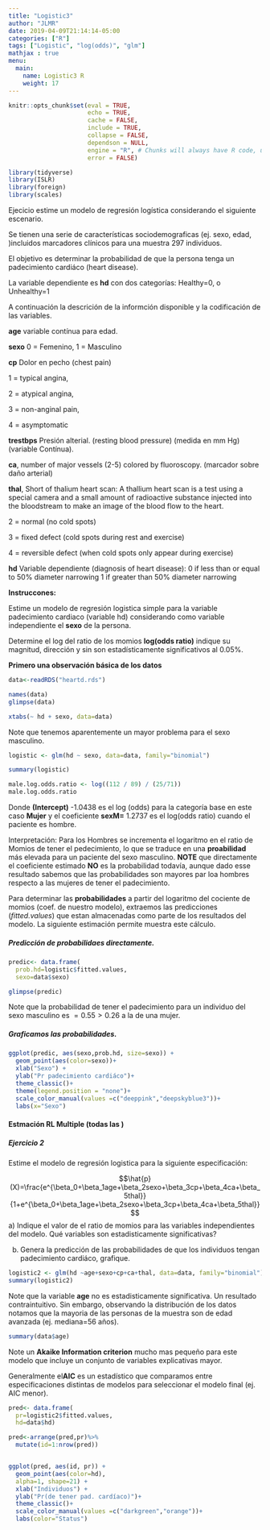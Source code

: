 ```yaml
---
title: "Logistic3"
author: "JLMR"
date: 2019-04-09T21:14:14-05:00
categories: ["R"]
tags: ["Logistic", "log(odds)", "glm"]
mathjax : true
menu:
  main:
    name: Logistic3 R
    weight: 17
---
```



```r
knitr::opts_chunk$set(eval = TRUE, 
                      echo = TRUE, 
                      cache = FALSE,
                      include = TRUE,
                      collapse = FALSE,
                      dependson = NULL,
                      engine = "R", # Chunks will always have R code, unless noted
                      error = FALSE)   


```



```r
library(tidyverse)
library(ISLR)
library(foreign)
library(scales)
```


Ejecicio estime un modelo de regresión logística considerando el siguiente escenario.

Se tienen una serie de características sociodemograficas (ej. sexo, edad, )incluidos marcadores clínicos para una muestra 297 individuos. 

El objetivo es determinar la probabilidad de que la persona  tenga un padecimiento cardiáco (heart disease). 

La variable dependiente es **hd** con dos categorías: Healthy=0, o Unhealthy=1

A continuación la descrición de la informción disponible y la codificación de las variables.   

**age** variable contínua para edad. 

**sexo** 0 = Femenino, 1 = Masculino

**cp** Dolor en pecho  (chest pain)

1 = typical angina,

2 = atypical angina,

3 = non-anginal pain,

4 = asymptomatic
  
**trestbps** Presión alterial. (resting blood pressure) (medida en mm Hg)  (variable Contínua).

**ca**, number of major vessels (2-5) colored by fluoroscopy. (marcador sobre daño arterial)

**thal**,  Short of thalium heart scan: A thallium heart scan is a test using a special camera and a small amount of radioactive substance injected into the bloodstream to make an image of the blood flow to the heart.

2 = normal (no cold spots)

3 = fixed defect (cold spots during rest and exercise)

4 = reversible defect (when cold spots only appear during exercise)
  
**hd** Variable dependiente (diagnosis of heart disease):  0 if less than or equal to 50% diameter narrowing  1 if greater than 50% diameter narrowing

**Instruccones:**

Estime un modelo de regresión logistica simple para la variable  padecimiento cardiaco (variable hd) considerando como variable independiente  el **sexo** de la persona.

Determine el log del ratio de los momios **log(odds ratio)** indique su magnitud, dirección y sin son estadísticamente significativos al $0.05\%$.  

**Primero una observación básica de los datos **
```r
data<-readRDS("heartd.rds")

names(data)
glimpse(data)

xtabs(~ hd + sexo, data=data)
```
Note que tenemos aparentemente un mayor problema para el sexo masculino. 

```r
logistic <- glm(hd ~ sexo, data=data, family="binomial")

summary(logistic)

male.log.odds.ratio <- log((112 / 89) / (25/71))
male.log.odds.ratio
```


Donde **(Intercept)**  -1.0438  es el log (odds) para la categoría base en este caso  **Mujer** y el coeficiente  **sexM=** 1.2737 es el log(odds ratio) cuando el paciente es hombre. 

Interpretación: Para los Hombres se incrementa el logaritmo en el ratio de Momios de tener el pedecimiento, lo que se traduce en una **proabilidad** más elevada para un paciente del sexo masculino. **NOTE** que directamente el coeficiente estimado **NO** es la probabilidad todavía, aunque dado esse resultado sabemos que las probabilidades son mayores par loa hombres respecto a las mujeres de tener el padecimiento. 

Para determinar las **probabilidades** a partir del logaritmo del cociente de momios (coef. de nuestro modelo), extraemos  las predicciones (*fitted.values*) que estan almacenadas como parte de los resultados del modelo. La siguiente estimación permite muestra este cálculo.

##### Predicción de probabilidaes directamente.


```r
predic<- data.frame(
  prob.hd=logistic$fitted.values,
  sexo=data$sexo)

glimpse(predic)
```

Note que la probabilidad de tener el padecimiento para un individuo del sexo masculino es $= 0.55>0.26$ a la de una mujer. 

##### Graficamos las probabilidades.

```r
ggplot(predic, aes(sexo,prob.hd, size=sexo)) +
  geom_point(aes(color=sexo))+
  xlab("Sexo") +
  ylab("Pr padecimiento cardiáco")+
  theme_classic()+
  theme(legend.position = "none")+
  scale_color_manual(values =c("deeppink","deepskyblue3"))+
  labs(x="Sexo")
```

#### Estmación RL Multiple  (todas las )

##### Ejercicio 2 

Estime el modelo de regresión logistica para la siguiente especificación: 

$$\hat{p}(X)=\frac{e^{\beta_0+\beta_1age+\beta_2sexo+\beta_3cp+\beta_4ca+\beta_5thal}}{1+e^{\beta_0+\beta_1age+\beta_2sexo+\beta_3cp+\beta_4ca+\beta_5thal}}$$
a) Indique el valor de el ratio de momios para las variables independientes del modelo. Qué variables son estadisticamente significativas?

b) Genera la predicción de las probabilidades de que los individuos tengan  padecimiento cardiáco, grafique.



```r
logistic2 <- glm(hd ~age+sexo+cp+ca+thal, data=data, family="binomial")
summary(logistic2)
```
Note que la variable **age** no es estadisticamente significativa. Un resultado contraintuitivo. Sin embargo, observando la distribución de los datos notamos  que la mayoria de las personas de la muestra son de edad avanzada (ej. mediana=56 años). 

```r
summary(data$age)
```


Note un **Akaike Information criterion** mucho mas pequeño para este modelo que incluye un conjunto de variables explicativas mayor.

Generalmente el**AIC** es un estadístico que comparamos entre especificaciones distintas de  modelos para seleccionar el modelo final  (ej.  AIC menor).

```r
pred<- data.frame(
  pr=logistic2$fitted.values,
  hd=data$hd)

pred<-arrange(pred,pr)%>%
  mutate(id=1:nrow(pred))


ggplot(pred, aes(id, pr)) +
  geom_point(aes(color=hd), 
  alpha=1, shape=21) +
  xlab("Individuos") +
  ylab("Pr(de tener pad. cardíaco)")+
  theme_classic()+
  scale_color_manual(values =c("darkgreen","orange"))+
  labs(color="Status")


```



